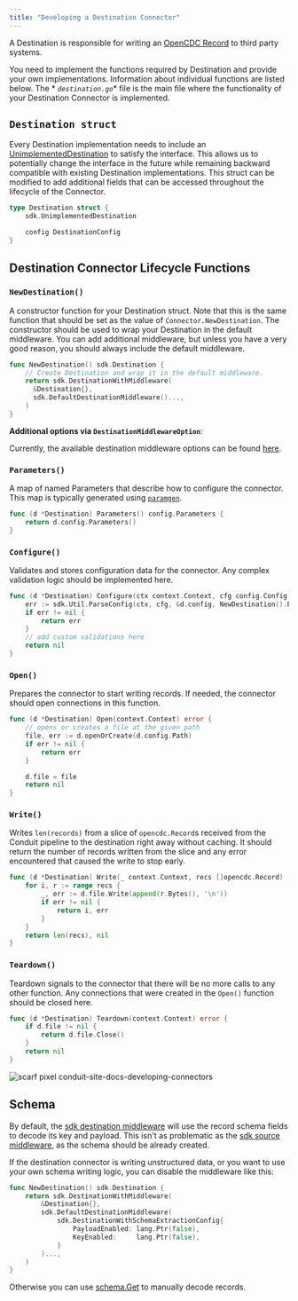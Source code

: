 ```yaml
---
title: "Developing a Destination Connector"
---
```


A Destination is responsible for writing
an [OpenCDC Record](https://pkg.go.dev/github.com/conduitio/conduit-commons/opencdc#Record)
to third party systems.

You need to implement the functions required by Destination and provide your own
implementations. Information about individual functions are listed below. The *
*`destination.go`** file is the main file where the functionality of your
Destination Connector is implemented.

## `Destination struct`

Every Destination implementation needs to include
an [UnimplementedDestination](https://pkg.go.dev/github.com/conduitio/conduit-connector-sdk#UnimplementedDestination)
to satisfy the interface. This allows us to potentially change the interface in
the future while remaining backward compatible with existing Destination
implementations. This struct can be modified to add additional fields that can
be accessed throughout the lifecycle of the Connector.

```go
type Destination struct {
    sdk.UnimplementedDestination

    config DestinationConfig
}
```

## Destination Connector Lifecycle Functions

### `NewDestination()`

A constructor function for your Destination struct. Note that this is the same
function that should be set as the value of `Connector.NewDestination`. The
constructor should be used to wrap your Destination in the default middleware.
You can add additional middleware, but unless you have a very good reason, you
should always include the default middleware.

```go
func NewDestination() sdk.Destination {
    // Create Destination and wrap it in the default middleware.
    return sdk.DestinationWithMiddleware(
      &Destination{}, 
      sdk.DefaultDestinationMiddleware()...,
    )
}
```

**Additional options via `DestinationMiddlewareOption`**:

Currently, the available destination middleware options can be
found [here](https://github.com/ConduitIO/conduit-connector-sdk/blob/1cbe778fabc8f903e075872560e6a91049d2e978/destination_middleware.go#L44-L50).

### `Parameters()`

A map of named Parameters that describe how to configure the connector. This map
is typically generated using [
`paramgen`](https://github.com/ConduitIO/conduit-commons/tree/main/paramgen).

```go
func (d *Destination) Parameters() config.Parameters {
    return d.config.Parameters()
}
```

### `Configure()`

Validates and stores configuration data for the connector. Any complex
validation logic should be implemented here.

```go
func (d *Destination) Configure(ctx context.Context, cfg config.Config) error {
    err := sdk.Util.ParseConfig(ctx, cfg, &d.config, NewDestination().Parameters())
    if err != nil {
        return err
    }
    // add custom validations here
    return nil
}
```

### `Open()`

Prepares the connector to start writing records. If needed, the connector should
open connections in this function.

```go
func (d *Destination) Open(context.Context) error {
    // opens or creates a file at the given path
    file, err := d.openOrCreate(d.config.Path)
    if err != nil {
        return err
    }

    d.file = file
    return nil
}
```

### `Write()`

Writes `len(records)` from a slice of `opencdc.Record`s received from the
Conduit pipeline to the destination right away without caching. It should return
the number of records written from the slice and any error encountered that
caused the write to stop early.

```go
func (d *Destination) Write(_ context.Context, recs []opencdc.Record) (int, error) {
    for i, r := range recs {
        _, err := d.file.Write(append(r.Bytes(), '\n'))
        if err != nil {
            return i, err
        }
    }
    return len(recs), nil
}
```

### `Teardown()`

Teardown signals to the connector that there will be no more calls to any other
function. Any connections that were created in the `Open()` function should be
closed here.

```go
func (d *Destination) Teardown(context.Context) error {
    if d.file != nil {
        return d.file.Close()
    }
    return nil
}
```

![scarf pixel conduit-site-docs-developing-connectors](https://static.scarf.sh/a.png?x-pxid=3ada0949-fa61-40d6-a44a-76447ea4e39f)

## Schema

By default, the [sdk destination middleware](https://pkg.go.dev/github.com/conduitio/conduit-connector-sdk#DestinationWithSchemaExtraction) will use the record schema
fields to decode its key and payload. This isn't as problematic as the [sdk source middleware](https://pkg.go.dev/github.com/conduitio/conduit-connector-sdk#SourceWithSchemaExtraction),
as the schema should be already created.

If the destination connector is writing unstructured data, or you want to use your own
schema writing logic, you can disable the middleware like this:

```go
func NewDestination() sdk.Destination {
    return sdk.DestinationWithMiddleware(
        &Destination{},
        sdk.DefaultDestinationMiddleware(
            sdk.DestinationWithSchemaExtractionConfig{
                PayloadEnabled: lang.Ptr(false),
                KeyEnabled:     lang.Ptr(false),
            }
        )...,
    )
}
```

Otherwise you can use [schema.Get](https://pkg.go.dev/github.com/conduitio/conduit-connector-sdk@v0.12.0/schema#Get)
to manually decode records.